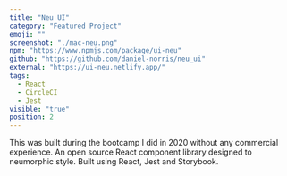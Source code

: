 ```yaml
---
title: "Neu UI"
category: "Featured Project"
emoji: ""
screenshot: "./mac-neu.png"
npm: "https://www.npmjs.com/package/ui-neu"
github: "https://github.com/daniel-norris/neu_ui"
external: "https://ui-neu.netlify.app/"
tags:
  - React
  - CircleCI
  - Jest
visible: "true"
position: 2
---
```


This was built during the bootcamp I did in 2020 without any commercial experience. An open source React component library designed to neumorphic style. Built using React, Jest and Storybook.